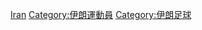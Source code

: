 {{Catnav|頁面分類|地理|国家|亚洲国家|伊朗}}

{{categoryTOC}}
{{Commonscat|Association football players from Iran}}

[[Category:各國足球運動員|Iran]]
[[Category:伊朗運動員|Category:伊朗運動員]]
[[Category:伊朗足球|Category:伊朗足球]]